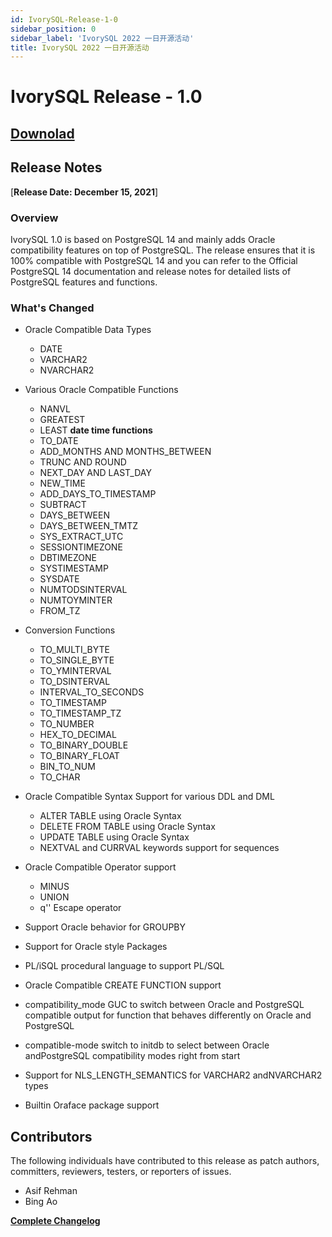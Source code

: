 ```yaml
---
id: IvorySQL-Release-1-0
sidebar_position: 0
sidebar_label: 'IvorySQL 2022 一日开源活动'
title: IvorySQL 2022 一日开源活动
---
```


# IvorySQL Release - 1.0

## [**Downolad**](https://github.com/IvorySQL/IvorySQL/releases/tag/Ivory_REL_1_0)


## Release Notes
[**Release Date: December 15, 2021**]
### Overview
IvorySQL 1.0 is based on PostgreSQL 14 and mainly adds Oracle compatibility features on top of PostgreSQL.
The release ensures that it is 100% compatible with PostgreSQL 14 and you can refer to the Official PostgreSQL 14 documentation
and release notes for detailed lists of PostgreSQL features and functions.

### What's Changed
- Oracle Compatible Data Types
    - DATE 
    - VARCHAR2 
    - NVARCHAR2 
- Various Oracle Compatible Functions
    - NANVL 
    - GREATEST 
    - LEAST 
**date time functions**
    - TO_DATE 
    - ADD_MONTHS AND MONTHS_BETWEEN 
    - TRUNC AND ROUND 
    - NEXT_DAY AND LAST_DAY 
    - NEW_TIME 
    - ADD_DAYS_TO_TIMESTAMP 
    - SUBTRACT 
    - DAYS_BETWEEN 
    - DAYS_BETWEEN_TMTZ 
    - SYS_EXTRACT_UTC 
    - SESSIONTIMEZONE 
    - DBTIMEZONE 
    - SYSTIMESTAMP 
    - SYSDATE 
    - NUMTODSINTERVAL 
    - NUMTOYMINTER 
    - FROM_TZ 
- Conversion Functions
    - TO_MULTI_BYTE 
    - TO_SINGLE_BYTE
    - TO_YMINTERVAL
    - TO_DSINTERVAL
    - INTERVAL_TO_SECONDS
    - TO_TIMESTAMP
    - TO_TIMESTAMP_TZ
    - TO_NUMBER
    - HEX_TO_DECIMAL
    - TO_BINARY_DOUBLE
    - TO_BINARY_FLOAT
    - BIN_TO_NUM
    - TO_CHAR

- Oracle Compatible Syntax Support for various DDL and DML
    - ALTER TABLE using Oracle Syntax 
    - DELETE FROM TABLE using Oracle Syntax 
    - UPDATE TABLE using Oracle Syntax 
    - NEXTVAL and CURRVAL keywords support for sequences 

- Oracle Compatible Operator support
    - MINUS 
    - UNION 
    - q'' Escape operator 

- Support Oracle behavior for GROUPBY

- Support for Oracle style Packages

- PL/iSQL procedural language to support PL/SQL

- Oracle Compatible CREATE FUNCTION support

- compatibility_mode GUC to switch between Oracle and PostgreSQL compatible output for function that behaves differently
 on Oracle and PostgreSQL
 
- compatible-mode switch to initdb to select between Oracle andPostgreSQL compatibility modes right from start

- Support for NLS_LENGTH_SEMANTICS for VARCHAR2 andNVARCHAR2 types

- Builtin Oraface package support

## Contributors
The following individuals have contributed to this release as patch authors,
committers, reviewers, testers, or reporters of issues.

- Asif Rehman
- Bing Ao

**[Complete Changelog](https://github.com/IvorySQL/IvorySQL/commits/Ivory_REL_1_0)**
